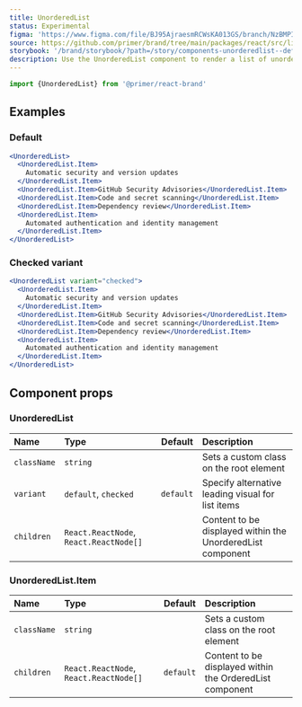 ```yaml
---
title: UnorderedList
status: Experimental
figma: 'https://www.figma.com/file/BJ95AjraesmRCWsKA013GS/branch/NzBMPIfPrFU9I87d3k7KVq/Primer-Brand?node-id=4045%3A17093&t=XJ9W58VgtbVo74gb-0'
source: https://github.com/primer/brand/tree/main/packages/react/src/list/UnorderedList/UnorderedList.tsx
storybook: '/brand/storybook/?path=/story/components-unorderedlist--default'
description: Use the UnorderedList component to render a list of unordered items.
---
```


```js
import {UnorderedList} from '@primer/react-brand'
```

## Examples

### Default

```jsx live
<UnorderedList>
  <UnorderedList.Item>
    Automatic security and version updates
  </UnorderedList.Item>
  <UnorderedList.Item>GitHub Security Advisories</UnorderedList.Item>
  <UnorderedList.Item>Code and secret scanning</UnorderedList.Item>
  <UnorderedList.Item>Dependency review</UnorderedList.Item>
  <UnorderedList.Item>
    Automated authentication and identity management
  </UnorderedList.Item>
</UnorderedList>
```

### Checked variant

```jsx live
<UnorderedList variant="checked">
  <UnorderedList.Item>
    Automatic security and version updates
  </UnorderedList.Item>
  <UnorderedList.Item>GitHub Security Advisories</UnorderedList.Item>
  <UnorderedList.Item>Code and secret scanning</UnorderedList.Item>
  <UnorderedList.Item>Dependency review</UnorderedList.Item>
  <UnorderedList.Item>
    Automated authentication and identity management
  </UnorderedList.Item>
</UnorderedList>
```

## Component props

### UnorderedList

| Name        | Type                                   |  Default  | Description                                                |
| :---------- | :------------------------------------- | :-------: | :--------------------------------------------------------- |
| `className` | `string`                               |           | Sets a custom class on the root element                    |
| `variant`   | `default`, `checked`                   | `default` | Specify alternative leading visual for list items          |
| `children`  | `React.ReactNode`, `React.ReactNode[]` |           | Content to be displayed within the UnorderedList component |

### UnorderedList.Item

| Name        | Type                                   |  Default  | Description                                              |
| :---------- | :------------------------------------- | :-------: | :------------------------------------------------------- |
| `className` | `string`                               |           | Sets a custom class on the root element                  |
| `children`  | `React.ReactNode`, `React.ReactNode[]` | `default` | Content to be displayed within the OrderedList component |

